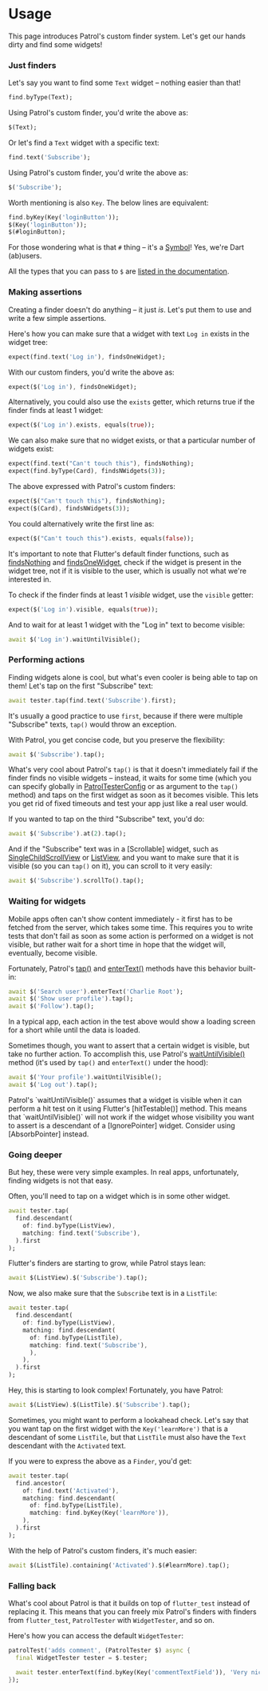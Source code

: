 # Usage

This page introduces Patrol's custom finder system. Let's get our hands dirty
and find some widgets!

### Just finders

Let's say you want to find some `Text` widget – nothing easier than that!

```dart
find.byType(Text);
```

Using Patrol's custom finder, you'd write the above as:

```dart
$(Text);
```

Or let's find a `Text` widget with a specific text:

```dart
find.text('Subscribe');
```

Using Patrol's custom finder, you'd write the above as:

```dart
$('Subscribe');
```

Worth mentioning is also `Key`. The below lines are equivalent:

```dart
find.byKey(Key('loginButton'));
$(Key('loginButton'));
$(#loginButton);
```

For those wondering what is that `#` thing – it's a
[Symbol](https://api.dart.dev/dart-core/Symbol-class.html)! Yes, we're Dart
(ab)users.

All the types that you can pass to `$` are [listed in the documentation][doc].

### Making assertions

Creating a finder doesn't do anything – it just _is_. Let's put them to use and
write a few simple assertions.

Here's how you can make sure that a widget with text `Log in` exists in the
widget tree:

```dart
expect(find.text('Log in'), findsOneWidget);
```

With our custom finders, you'd write the above as:

```dart
expect($('Log in'), findsOneWidget);
```

Alternatively, you could also use the `exists` getter, which returns true if the
finder finds at least 1 widget:

```dart
expect($('Log in').exists, equals(true));
```

We can also make sure that no widget exists, or that a particular number of
widgets exist:

```dart
expect(find.text("Can't touch this"), findsNothing);
expect(find.byType(Card), findsNWidgets(3));
```

The above expressed with Patrol's custom finders:

```dart
expect($("Can't touch this"), findsNothing);
expect($(Card), findsNWidgets(3));
```

You could alternatively write the first line as:

```dart
expect($("Can't touch this").exists, equals(false));
```

It's important to note that Flutter's default finder functions, such as
[findsNothing] and [findsOneWidget], check if the widget is present in the
widget tree, not if it is visible to the user, which is usually not what we're
interested in.

To check if the finder finds at least 1 _visible_ widget, use the `visible`
getter:

```dart
expect($('Log in').visible, equals(true));
```

And to wait for at least 1 widget with the "Log in" text to become visible:

```dart
await $('Log in').waitUntilVisible();
```

### Performing actions

Finding widgets alone is cool, but what's even cooler is being able to tap on
them! Let's tap on the first "Subscribe" text:

```dart
await tester.tap(find.text('Subscribe').first);
```

It's usually a good practice to use `first`, because if there were multiple
"Subscribe" texts, `tap()` would throw an exception.

With Patrol, you get concise code, but you preserve the flexibility:

```dart
await $('Subscribe').tap();
```

What's very cool about Patrol's `tap()` is that it doesn't immediately fail if
the finder finds no visible widgets – instead, it waits for some time (which you
can specify globally in [PatrolTesterConfig] or as argument to the `tap()`
method) and taps on the first widget as soon as it becomes visible. This lets
you get rid of fixed timeouts and test your app just like a real user would.

If you wanted to tap on the third "Subscribe" text, you'd do:

```dart
await $('Subscribe').at(2).tap();
```

And if the "Subscribe" text was in a [Scrollable] widget, such as
[SingleChildScrollView] or [ListView], and you want to make sure that it is
visible (so you can `tap()` on it), you can scroll to it very easily:

```dart
await $('Subscribe').scrollTo().tap();
```

### Waiting for widgets

Mobile apps often can't show content immediately - it first has to be
fetched from the server, which takes some time. This requires you to write tests
that don't fail as soon as some action is performed on a widget is not visible,
but rather wait for a short time in hope that the widget will, eventually,
become visible.

Fortunately, Patrol's [tap()] and [enterText()] methods have this behavior
built-in:

```dart
await $('Search user').enterText('Charlie Root');
await $('Show user profile').tap();
await $('Follow').tap();
```

In a typical app, each action in the test above would show a loading screen for
a short while until the data is loaded.

Sometimes though, you want to assert that a certain widget is visible, but take
no further action. To accomplish this, use Patrol's [waitUntilVisible()] method
(it's used by `tap()` and `enterText()` under the hood):

```dart
await $('Your profile').waitUntilVisible();
await $('Log out').tap();
```

<Warning>
  Patrol's `waitUntilVisible()` assumes that a widget is visible when it can
  perform a hit test on it using Flutter's [hitTestable()] method. This means
  that `waitUntilVisible()` will not work if the widget whose visibility you
  want to assert is a descendant of a [IgnorePointer] widget. Consider using
  [AbsorbPointer] instead.
</Warning>

### Going deeper

But hey, these were very simple examples. In real apps, unfortunately, finding
widgets is not that easy.

Often, you'll need to tap on a widget which is in some other widget.

```dart
await tester.tap(
  find.descendant(
    of: find.byType(ListView),
    matching: find.text('Subscribe'),
  ).first
);
```

Flutter's finders are starting to grow, while Patrol stays lean:

```dart
await $(ListView).$('Subscribe').tap();
```

Now, we also make sure that the `Subscribe` text is in a `ListTile`:

```dart
await tester.tap(
  find.descendant(
    of: find.byType(ListView),
    matching: find.descendant(
      of: find.byType(ListTile),
      matching: find.text('Subscribe'),
      ),
    ),
  ).first
);
```

Hey, this is starting to look complex! Fortunately, you have Patrol:

```dart
await $(ListView).$(ListTile).$('Subscribe').tap();
```

Sometimes, you might want to perform a lookahead check. Let's say that you want
tap on the first widget with the `Key('learnMore')` that is a descendant of some
`ListTile`, but that `ListTile` must also have the `Text` descendant with the
`Activated` text.

If you were to express the above as a `Finder`, you'd get:

```dart
await tester.tap(
  find.ancestor(
    of: find.text('Activated'),
    matching: find.descendant(
      of: find.byType(ListTile),
      matching: find.byKey(Key('learnMore')),
    ),
  ).first
);
```

With the help of Patrol's custom finders, it's much easier:

```dart
await $(ListTile).containing('Activated').$(#learnMore).tap();
```

### Falling back

What's cool about Patrol is that it builds on top of `flutter_test` instead of
replacing it. This means that you can freely mix Patrol's finders with finders
from `flutter_test`, `PatrolTester` with `WidgetTester`, and so on.

Here's how you can access the default `WidgetTester`:

```dart
patrolTest('adds comment', (PatrolTester $) async {
  final WidgetTester tester = $.tester;

  await tester.enterText(find.byKey(Key('commentTextField')), 'Very nice!');
});
```

[tap()]: https://pub.dev/documentation/patrol/latest/patrol/PatrolFinder/tap.html
[entertext()]: https://pub.dev/documentation/patrol/latest/patrol/PatrolFinder/enterText.html
[waituntilvisible()]: https://pub.dev/documentation/patrol/latest/patrol/PatrolFinder/waitUntilVisible.html
[hittestable()]: https://api.flutter.dev/flutter/flutter_test/Finder/hitTestable.html
[ignorepointer]: https://api.flutter.dev/flutter/widgets/IgnorePointer-class.html
[absorbpointer]: https://api.flutter.dev/flutter/widgets/AbsorbPointer-class.html
[doc]: https://pub.dev/documentation/patrol/latest/patrol/createFinder.html
[findsnothing]: https://api.flutter.dev/flutter/flutter_test/findsNothing-constant.html
[findsonewidget]: https://api.flutter.dev/flutter/flutter_test/findsOneWidget-constant.html
[patroltesterconfig]: https://pub.dev/documentation/patrol/latest/patrol/PatrolTesterConfig-class.html
[singlechildscrollview]: https://api.flutter.dev/flutter/widgets/SingleChildScrollView-class.html
[listview]: https://api.flutter.dev/flutter/widgets/ListView-class.html
